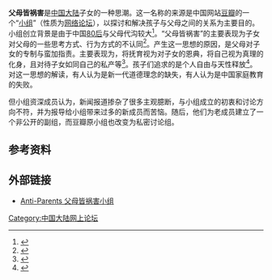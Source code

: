 {{POV|time=2022-01-26T12:10:06+00:00}}
'''父母皆祸害'''是[[中国大陆|中国大陆]]子女的一种思潮。这一名称的来源是中国网站[[豆瓣|豆瓣]]的一个“[[豆瓣小组|小组]]”（性质为[[网络论坛|网络论坛]]），以探讨和解决孩子与父母之间的关系为主要目的。小组创立背景是由于中国[[80后|80后]]与父母代沟较大<ref>{{cite web|language=zh-hans|url=http://www.infzm.com/content/47303|title=南方周末 - 父母皆祸害？|publisher=南方周末|date=2010-07-07|accessdate=2010年9月22日|archive-date=2010-09-14|archive-url=https://web.archive.org/web/20100914163614/http://www.infzm.com/content/47303|dead-url=no}}</ref>。“父母皆祸害”的主要表现为子女对父母的一些思考方式、行为方式的不认同<ref>{{cite web|language=zh-hans|url=http://view.news.qq.com/a/20100806/000044.htm|title=发生在我身上的50后、80后冲突|publisher=腾讯|date=2010年8月6日|accessdate=2010年9月22日|archive-date=2019年1月11日|archive-url=https://web.archive.org/web/20190111130506/https://view.news.qq.com/a/20100806/000044.htm|dead-url=no}}</ref>。产生这一思想的原因，是父母对子女的专制与蛮加指责。主要表现为，将抚育视为对子女的恩典，将自己视为真理的化身，且对待子女如同自己的私产等<ref>{{cite web|language=zh-hans|url=http://news.163.com/special/00012Q9L/huohai20100717.html|title=父母的爱如何变成祸害|publisher=网易新闻|accessdate=2010年9月22日|archive-date=2010年7月21日|archive-url=https://web.archive.org/web/20100721091534/http://news.163.com/special/00012Q9L/huohai20100717.html|dead-url=no}}</ref>。孩子们追求的是个人自由与天性释放<ref>{{cite web|language=zh-hans|url=http://news.163.com/special/00012Q9L/huohai20100717.htm|title=父母的爱，怎成了“祸害”？|publisher=中华人才思想道德网|date=2010-07-28|accessdate=2010-10-23}}{{dead link|date=2018年3月 |bot=InternetArchiveBot |fix-attempted=yes }}</ref>。对这一思想的解读，有人认为是新一代道德理念的缺失，有人认为是中国家庭教育的失败。

但小组资深成员认为，新闻报道掺杂了很多主观臆断，与小组成立的初衷和讨论方向不符，并为报导给小组带来过多的新成员而苦恼。随后，他们为老成员建立了一个非公开的副组，而豆瓣原小组也改变为私密讨论组。

==参考资料==
{{reflist}}
==外部链接==
*[https://web.archive.org/web/20100813121936/http://www.douban.com/group/Anti-Parents/ Anti-Parents 父母皆祸害小组]
[[Category:中国大陆网上论坛|Category:中国大陆网上论坛]]